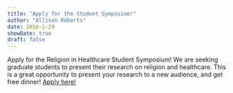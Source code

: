 ```yaml
---
title: "Apply for the Student Symposium!"
author: "Allison Roberts"
date: 2016-1-29
showDate: true
draft: false
---
```


Apply for the Religion in Healthcare Student Symposium!  We are seeking graduate students to present their research on 
religion and healthcare.  This is a great opportunity to present your research to a new audience, and get free dinner!  [Apply here!](https://docs.google.com/forms/d/e/1FAIpQLSc_VA4JtuGuygzPWUFLWqL1md-HoGjzeyoHU7tGMmA-Sbty8w/viewform)

